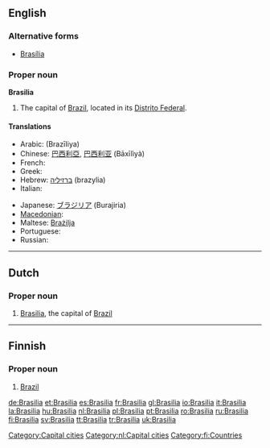 {{wikipedia}}
==English==

===Alternative forms===
* [[Brasília]]

===Proper noun===
'''Brasilia'''

# The capital of [[Brazil]], located in its [[Distrito Federal]].

====Translations====
{{trans-top|The capital of Brazil}}
* Arabic: {{Arab|[[برازيليا]]}} (Brazīliya) {{f}}
* Chinese: [[巴西利亞]], [[巴西利亚]] (Bāxīlìyà)
* French: {{t+|fr|Brasília}}
* Greek: {{t-|el|Μπραζίλια|f|tr=Brazília|sc=Grek}}
* Hebrew: [[ברזיליה]] (brazylia)
* Italian: {{t+|it|Brasilia}}
{{trans-mid}}
* Japanese: [[ブラジリア]] (Burajiria)
* [[Macedonian]]: {{t|mk|Бразилија|f|tr=Brazílija|xs=Macedonian}}
* Maltese: [[Brażilja]]
* Portuguese: {{t+|pt|Brasília}}
* Russian: {{t+|ru|Бразилиа|f|tr=Brazília|sc=Cyrl}}
{{trans-bottom}}

[[Category:Capital cities]]

----

==Dutch==
{{wikipedia|lang=nl}}

===Proper noun===
{{infl|nl|proper noun}}

# [[#English|Brasilia]], the capital of [[Brazil]]

[[Category:nl:Capital cities]]

----

==Finnish==
{{wikipedia|lang=fi}}

===Proper noun===
{{fi-noun|proper=true|Brasili|type=kulkija}}

# [[Brazil]]

[[Category:fi:Countries]]

[[de:Brasilia]]
[[et:Brasilia]]
[[es:Brasilia]]
[[fr:Brasilia]]
[[gl:Brasilia]]
[[io:Brasilia]]
[[it:Brasilia]]
[[la:Brasilia]]
[[hu:Brasilia]]
[[nl:Brasilia]]
[[pl:Brasilia]]
[[pt:Brasilia]]
[[ro:Brasilia]]
[[ru:Brasilia]]
[[fi:Brasilia]]
[[sv:Brasilia]]
[[tt:Brasilia]]
[[tr:Brasilia]]
[[uk:Brasilia]]